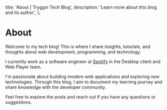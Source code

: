   title: 'About | Tryggvi Tech Blog',
  description:
    'Learn more about this blog and its author',
};

# About

Welcome to my tech blog! This is where I share insights, tutorials,
and thoughts about web development, programming, and technology.

I currently work as a software engineer at [Spotify](https://www.spotify.com)
in the Desktop client and Web Player team.

I'm passionate about building modern web applications and exploring new
technologies. Through this blog, I aim to document my learning journey and
share knowledge with the developer community.

Feel free to explore the posts and reach out if you have any
questions or suggestions.
